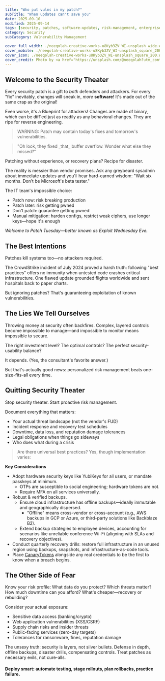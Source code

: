 ```yaml
---
title: "Who put vulns in my patch?"
subTitle: "When updates can't save you"
date: 2025-09-10
modified: 2025-09-14
tags: [security, patches, software-updates, risk-management, enterprise-it]
category: Security
subCategory: Vulnerability Management

cover_full_width: ./neeqolah-creative-works-u8Kyb3ZV_WI-unsplash_wide.webp
cover_mobile: ./neeqolah-creative-works-u8Kyb3ZV_WI-unsplash_square_200.webp
cover_icon: ./neeqolah-creative-works-u8Kyb3ZV_WI-unsplash_square_200.webp
cover_credit: Photo by <a href="https://unsplash.com/@neeqolah?utm_content=creditCopyText&utm_medium=referral&utm_source=unsplash">Neeqolah Creative Works</a> on <a href="https://unsplash.com/photos/a-multicolored-sculpture-of-a-fish-on-a-white-background-u8Kyb3ZV_WI?utm_content=creditCopyText&utm_medium=referral&utm_source=unsplash">Unsplash</a>
---
```


## Welcome to the Security Theater

Every security patch is a gift to _both_ defenders and attackers. For every "fix" inevitably, changes will sneak in, _more_ **software**! It's made out of the same crap as the original!

Even worse, it's a Blueprint for attackers! Changes are made of binary, which can be diff'ed just as readily as any behavioral changes. They are ripe for reverse engineering.


<blockquote class="inset">
WARNING: Patch may contain today's fixes and tomorrow's vulnerabilities.
</blockquote>


<blockquote>
"Oh look, they fixed _that_ buffer overflow. Wonder what else they missed?"
</blockquote>

Patching without experience, or recovery plans? Recipe for disaster.

The reality is messier than vendor promises. Ask any greybeard sysadmin about immediate updates and you'll hear hard-earned wisdom: "Wait six months. Don't be Microsoft's beta tester."

The IT team's impossible choice:

- Patch now: risk breaking production
- Patch later: risk getting pwned
- Don't patch: guarantee getting pwned
- Manual mitigation: harden configs, restrict weak ciphers, use longer keys—hope it's enough

_Welcome to Patch Tuesday—better known as Exploit Wednesday Eve._

## The Best Intentions

Patches kill systems too—no attackers required.

The CrowdStrike incident of July 2024 proved a harsh truth: following "best practices" offers no immunity when untested code crashes critical infrastructure. One flawed update grounded flights worldwide and sent hospitals back to paper charts.

But ignoring patches? That's guaranteeing exploitation of known vulnerabilities.

## The Lies We Tell Ourselves

Throwing money at security often backfires. Complex, layered controls become impossible to manage—and impossible to monitor means impossible to secure.

The right investment level? The optimal controls? The perfect security-usability balance?

It depends. (Yes, the consultant's favorite answer.)

But that's actually good news: personalized risk management beats one-size-fits-all every time.

## Quitting Security Theater

Stop security theater. Start proactive risk management.

Document everything that matters:

- Your actual threat landscape (not the vendor's FUD)
- Incident response and recovery test schedules
- Downtime, data loss, and reputation damage tolerances
- Legal obligations when things go sideways
- Who does what during a crisis

> Are there universal best practices? Yes, though implementation varies:

**Key Considerations**

- Adopt hardware security keys like YubiKeys for all users, or mandate passkeys at minimum.
  - OTPs are susceptible to social engineering; hardware tokens are not.
  - Require MFA on all services universally.
- Robust & verified backups.
  - Ensure cloud infrastructure has offline backups—ideally immutable and geographically dispersed.
    - "Offline" means cross-vendor or cross-account (e.g., AWS backups in GCP or Azure, or third-party solutions like Backblaze B2).
  - Extend backup strategies to employee devices, accounting for scenarios like unreliable conference Wi-Fi (aligning with SLAs and recovery objectives).
- Conduct quarterly recovery drills: restore full infrastructure in an unused region using backups, snapshots, and infrastructure-as-code tools.
- Place [CanaryTokens](https://canarytokens.org/) alongside any real credentials to be the first to know when a breach begins.

## The Other Side of Fear

Know your risk profile: What data do you protect? Which threats matter? How much downtime can you afford? What's cheaper—recovery or rebuilding?

Consider your actual exposure:
- Sensitive data access (banking/crypto)
- Web application vulnerabilities (XSS/CSRF)
- Supply chain risks and insider threats
- Public-facing services (zero-day targets)
- Tolerances for ransomware, fines, reputation damage

The unsexy truth: security is layers, not silver bullets. Defense in depth, offline backups, disaster drills, compensating controls. Treat patches as necessary evils, not cure-alls.

#### Deploy smart: automate testing, stage rollouts, plan rollbacks, practice failure.
